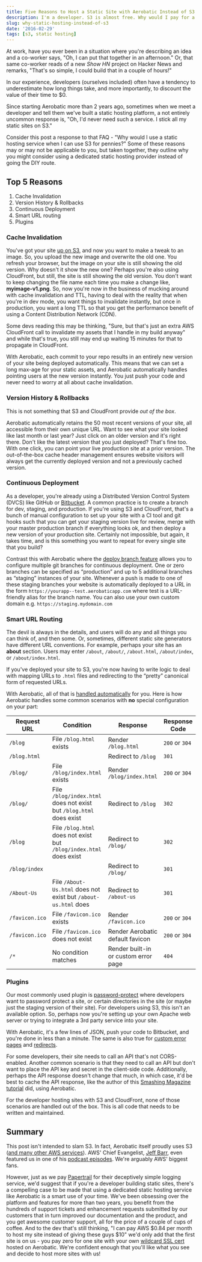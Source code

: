 ```yaml
---
title: Five Reasons to Host a Static Site with Aerobatic Instead of S3
description: I'm a developer. S3 is almost free. Why would I pay for a static hosting service?
slug: why-static-hosting-instead-of-s3
date: '2016-02-29'
tags: [s3, static hosting]
---
```


At work, have you ever been in a situation where you're describing an idea and a co-worker says, "Oh, I can put that together in an afternoon." Or, that same co-worker reads of a new _Show HN_ project on Hacker News and remarks, "That's so simple, I could build that in a couple of hours!"

In our experience, developers (ourselves included) often have a tendency to underestimate how long things take, and more importantly, to discount the value of their time to \$0.

Since starting Aerobatic more than 2 years ago, sometimes when we meet a developer and tell them we've built a static hosting platform, a not entirely uncommon response is, "Oh, I'd never need such a service. I stick all my static sites on S3."

Consider this post a response to that FAQ - "Why would I use a static hosting service when I can use S3 for pennies?" Some of these reasons may or may not be applicable to you, but taken together, they outline why you might consider using a dedicated static hosting provider instead of going the DIY route.

## Top 5 Reasons

1. Cache Invalidation
2. Version History & Rollbacks
3. Continuous Deployment
4. Smart URL routing
5. Plugins

### Cache Invalidation

You've got your site [up on S3](http://docs.aws.amazon.com/AmazonS3/latest/dev/WebsiteHosting.html), and now you want to make a tweak to an image. So, you upload the new image and overwrite the old one. You refresh your browser, but the image on your site is still showing the old version. Why doesn't it show the new one? Perhaps you're also using CloudFront, but still, the site is still showing the old version. You don't want to keep changing the file name each time you make a change like, **myimage-v1.png**. So, now you're now in the business of mucking around with cache invalidation and TTL, having to deal with the reality that when you're in dev mode, you want things to invalidate instantly, but once in production, you want a long TTL so that you get the performance benefit of using a Content Distribution Network (CDN).

Some devs reading this may be thinking, "Sure, but that's just an extra AWS CloudFront call to invalidate my assets that I handle in my build anyway" and while that's true, you still may end up waiting 15 minutes for that to propagate in CloudFront.

With Aerobatic, each commit to your repo results in an entirely new version of your site being deployed automatically. This means that we can set a long max-age for your static assets, and Aerobatic automatically handles pointing users at the new version instantly. You just push your code and never need to worry at all about cache invalidation.

### Version History & Rollbacks

This is not something that S3 and CloudFront provide _out of the box_.

Aerobatic automatically retains the 50 most recent versions of your site, all accessible from their own unique URL. Want to see what your site looked like last month or last year? Just click on an older version and it's right there. Don't like the latest version that you just deployed? That's fine too. With one click, you can point your live production site at a prior version. The out-of-the-box cache header management ensures website visitors will always get the currently deployed version and not a previously cached version.

### Continuous Deployment

As a developer, you're already using a Distributed Version Control System (DVCS) like GitHub or [Bitbucket](\www.bitbucket.org). A common practice is to create a branch for dev, staging, and production. If you're using S3 and CloudFront, that's a bunch of manual configuration to set up your site with a CI tool and git hooks such that you can get your staging version live for review, merge with your master production branch if everything looks ok, and then deploy a new version of your production site. Certainly not impossible, but again, it takes time, and is this something you want to repeat for every single site that you build?

Contrast this with Aerobatic where the [deploy branch feature](/docs/deployment-management) allows you to configure multiple git branches for continuous deployment. One or zero branches can be specified as “production” and up to 5 additional branches as “staging” instances of your site. Whenever a push is made to one of these staging branches your website is automatically deployed to a URL in the form `https://yourapp--test.aerobaticapp.com` where test is a URL-friendly alias for the branch name. You can also use your own custom domain e.g. `https://staging.mydomain.com`

### Smart URL Routing

The devil is always in the details, and users will do any and all things you can think of, and then some. Or, sometimes, different static site generators have different URL conventions. For example, perhaps your site has an **about** section. Users may enter `/about`, `/about/`, `/about.html`, `/about/index`, or `/about/index.html`.

If you've deployed your site to S3, you're now having to write logic to deal with mapping URLs to `.html` files and redirecting to the “pretty” canonical form of requested URLs.

With Aerobatic, all of that is [handled automatically](/docs/static-http-hosting) for you. Here is how Aerobatic handles some common scenarios with **no** special configuration on your part:

| Request URL    | Condition                                                          | Response                             | Response Code  |
| -------------- | ------------------------------------------------------------------ | ------------------------------------ | -------------- |
| `/blog`        | File `/blog.html` exists                                           | Render `/blog.html`                  | `200` or `304` |
| `/blog.html`   |                                                                    | Redirect to `/blog`                  | `301`          |
| `/blog/`       | File `/blog/index.html` exists                                     | Render `/blog/index.html`            | `200` or `304` |
| `/blog/`       | File `/blog/index.html` does not exist but `/blog.html` does exist | Redirect to `/blog`                  | `302`          |
| `/blog`        | File `/blog.html` does not exist but `/blog/index.html` does exist | Redirect to `/blog/`                 | `302`          |
| `/blog/index`  |                                                                    | Redirect to `/blog/`                 | `301`          |
| `/About-Us`    | File `/About-Us.html` does not exist but `/about-us.html` does     | Redirect to `/about-us`              | `301`          |
| `/favicon.ico` | File `/favicon.ico` exists                                         | Render `/favicon.ico`                | `200` or `304` |
| `/favicon.ico` | File `/favicon.ico` does not exist                                 | Render Aerobatic default favicon     | `200` or `304` |
| `/*`           | No condition matches                                               | Render built-in or custom error page | `404`          |

### Plugins

Our most commonly used plugin is [password-protect](/docs/plugins/password-protect/) where developers want to password protect a site, or certain directories in the site (or maybe just the staging version of their site). For developers using S3, this isn't an available option. So, perhaps now you're setting up your own Apache web server or trying to integrate a 3rd party service into your site.

With Aerobatic, it's a few lines of JSON, push your code to Bitbucket, and you're done in less than a minute. The same is also true for [custom error pages](/docs/plugins/custom-error-pages/) and [redirects](/docs/plugins/redirect/).

For some developers, their site needs to call an API that's not CORS-enabled. Another common scenario is that they need to call an API but don't want to place the API key and secret in the client-side code. Additionally, perhaps the API response doesn't change that much, in which case, it'd be best to cache the API response, like the author of this [Smashing Magazine tutorial](https://www.smashingmagazine.com/2015/04/creating-web-app-in-foundation-for-apps/) did, using Aerobatic.

For the developer hosting sites with S3 and CloudFront, none of those scenarios are handled out of the box. This is all code that needs to be written and maintained.

## Summary

This post isn't intended to slam S3. In fact, Aerobatic itself proudly uses S3 ([and many other AWS services](/blog/lambda-continuous-deployment)). AWS' Chief Evangelist, [Jeff Barr](https://twitter.com/jeffbarr), even featured us in one of his [podcast episodes](https://aws.amazon.com/blogs/aws/aws-podcasts-aerobatic-aire-prairie-cloud-and-osper/). We're arguably AWS' biggest fans.

However, just as we pay [Papertrail](https://papertrailapp.com/) for their deceptively simple logging service, we'd suggest that if you're a developer building static sites, there's a compelling case to be made that using a dedicated static hosting service like Aerobatic is a smart use of your time. We've been obsessing over the platform and features for more than two years, you benefit from the hundreds of support tickets and enhancement requests submitted by our customers that in turn improved our documentation and the product, and you get awesome customer support, all for the price of a couple of cups of coffee. And to the dev that's still thinking, "I can pay AWS $0.84 per month to host my site instead of giving these guys $10" we'd only add that the first site is on us - you pay zero for one site with your own [wildcard SSL cert](/docs/custom-domains-ssl) hosted on Aerobatic. We're confident enough that you'll like what you see and decide to host more sites with us!
